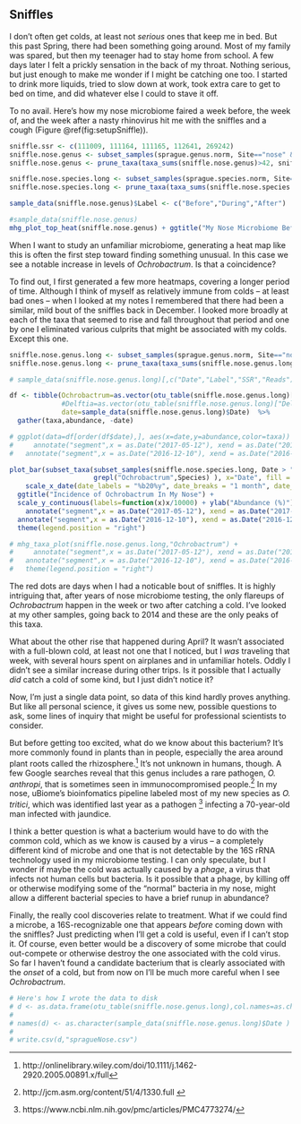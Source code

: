 ## Sniffles {#experimentSniffle}

I don't often get colds, at least not _serious_ ones that keep me in bed. But this past Spring, there had been something going around. Most of my family was spared, but then my teenager had to stay home from school. A few days later I felt a prickly sensation in the back of my throat. Nothing serious, but just enough to make me wonder if I might be catching one too. I started to drink more liquids, tried to slow down at work, took extra care to get to bed on time, and did whatever else I could to stave it off.

To no avail. Here's how my nose microbiome faired a week before, the week of, and the week after a nasty rhinovirus hit me with the sniffles and a cough (Figure \@ref(fig:setupSniffle)).

```r

sniffle.ssr <- c(111009, 111164, 111165, 112641, 269242)
sniffle.nose.genus <- subset_samples(sprague.genus.norm, Site=="nose" & SSR %in% sniffle.ssr)
sniffle.nose.genus <- prune_taxa(taxa_sums(sniffle.nose.genus)>42, sniffle.nose.genus)

sniffle.nose.species.long <- subset_samples(sprague.species.norm, Site=="nose")
sniffle.nose.species.long <- prune_taxa(taxa_sums(sniffle.nose.species.long)>42, sniffle.nose.species.long)

sample_data(sniffle.nose.genus)$Label <- c("Before","During","After")

#sample_data(sniffle.nose.genus)
mhg_plot_top_heat(sniffle.nose.genus) + ggtitle("My Nose Microbiome Before and After a Cold") + xlab("Sniffle")
```

When I want to study an unfamiliar microbiome, generating a heat map like this is often the first step toward finding something unusual. In this case we see a notable increase in levels of _Ochrobactrum_. Is that a coincidence?

To find out, I first generated a few more heatmaps, covering a longer period of time. Although I think of myself as relatively immune from colds -- at least bad ones -- when I looked at my notes I remembered that there had been a similar, mild bout of the sniffles back in December. I looked more broadly at each of the taxa that seemed to rise and fall throughout that period and one by one I eliminated various culprits that might be associated with my colds. Except this one.

```r
sniffle.nose.genus.long <- subset_samples(sprague.genus.norm, Site=="nose" & Date > "2016-09-01" & Date < "2017-07-15" & SSR!=111037 & Reads>10000)
sniffle.nose.genus.long <- prune_taxa(taxa_sums(sniffle.nose.genus.long)>42, sniffle.nose.genus.long)

# sample_data(sniffle.nose.genus.long)[,c("Date","Label","SSR","Reads")]

df <- tibble(Ochrobactrum=as.vector(otu_table(sniffle.nose.genus.long)["Ochrobactrum",]),
             #Delftia=as.vector(otu_table(sniffle.nose.genus.long)["Delftia",]),
             date=sample_data(sniffle.nose.genus.long)$Date)  %>% 
  gather(taxa,abundance, -date)

# ggplot(data=df[order(df$date),], aes(x=date,y=abundance,color=taxa)) + geom_line()  + 
#     annotate("segment",x = as.Date("2017-05-12"), xend = as.Date("2017-05-15"), y = -0.5, yend = -0.51, color = "red", size = 2) +
#   annotate("segment",x = as.Date("2016-12-10"), xend = as.Date("2016-12-12"), y = -0.5, yend = -0.51, color = "red", size = 2) 

plot_bar(subset_taxa(subset_samples(sniffle.nose.species.long, Date > "2016-12-01" & Date < "2017-06-01"),
                     grepl("Ochrobactrum",Species) ), x="Date", fill = "Species") +
    scale_x_date(date_labels = "%b20%y", date_breaks = "1 month", date_minor_breaks = "2 weeks") +
  ggtitle("Incidence of Ochrobactrum In My Nose") + 
  scale_y_continuous(labels=function(x)x/10000) + ylab("Abundance (%)")+ 
    annotate("segment",x = as.Date("2017-05-12"), xend = as.Date("2017-05-15"), y = -0.5, yend = -0.51, color = "red", size = 2) +
  annotate("segment",x = as.Date("2016-12-10"), xend = as.Date("2016-12-12"), y = -0.5, yend = -0.51, color = "red", size = 2) +
  theme(legend.position = "right")

# mhg_taxa_plot(sniffle.nose.genus.long,"Ochrobactrum") + 
#     annotate("segment",x = as.Date("2017-05-12"), xend = as.Date("2017-05-15"), y = -0.5, yend = -0.51, color = "red", size = 2) +
#   annotate("segment",x = as.Date("2016-12-10"), xend = as.Date("2016-12-12"), y = -0.5, yend = -0.51, color = "red", size = 2) + 
#   theme(legend.position = "right")
```

The red dots are days when I had a noticable bout of sniffles. It is highly intriguing that, after years of nose microbiome testing, the only flareups of _Ochrobactrum_ happen in the week or two after catching a cold. I've looked at my other samples, going back to 2014 and these are the only peaks of this taxa.

What about the other rise that happened during April? It wasn't associated with a full-blown cold, at least not one that I noticed, but I _was_ traveling that week, with several hours spent on airplanes and in unfamiliar hotels. Oddly I didn't see a similar increase during other trips. Is it possible that I actually _did_ catch a cold of some kind, but I just didn't notice it?

Now, I'm just a single data point, so data of this kind hardly proves anything. But like all personal science, it gives us some new, possible questions to ask, some lines of inquiry that might be useful for professional scientists to consider. 

But before getting too excited, what do we know about this bacterium? It's more commonly found in plants than in people, especially the area around plant roots called the rhizosphere.^[http://onlinelibrary.wiley.com/doi/10.1111/j.1462-2920.2005.00891.x/full] It's not unknown in humans, though. A few Google searches reveal that this genus includes a rare pathogen, _O. anthropi_, that is sometimes seen in immunocompromised people.^[ http://jcm.asm.org/content/51/4/1330.full ] In my nose, uBiome's bioinfomatics pipeline labeled most of my new species as _O. tritici_, which was identified last year as a pathogen ^[https://www.ncbi.nlm.nih.gov/pmc/articles/PMC4773274/] infecting a 70-year-old man infected with jaundice. 

I think a better question is what a bacterium would have to do with the common cold, which as we know is caused by a virus -- a completely different kind of microbe and one that is not detectable by the 16S rRNA technology used in my microbiome testing. I can only speculate, but I wonder if maybe the cold was actually caused by a _phage_, a virus that infects not human cells but bacteria. Is it possible that a phage, by killing off or otherwise modifying some of the "normal" bacteria in my nose, might allow a different bacterial species to have a brief runup in abundance?

Finally, the really cool discoveries relate to treatment. What if we could find a microbe,  a 16S-recognizable one that appears _before_ coming down with the sniffles? Just predicting when I'll get a cold is useful, even if I can't stop it. Of course, even better would be a discovery of some microbe that could out-compete or otherwise destroy the one associated with the cold virus. So far I haven't found a candidate bacterium that is clearly associated with the _onset_ of a cold, but from now on I'll be much more careful when I see _Ochrobactrum_.


```r
# Here's how I wrote the data to disk
# d <- as.data.frame(otu_table(sniffle.nose.genus.long),col.names=as.character(sample_data(sniffle.nose.genus.long)$Date ))
# 
# names(d) <- as.character(sample_data(sniffle.nose.genus.long)$Date )
# 
# write.csv(d,"spragueNose.csv")

```





